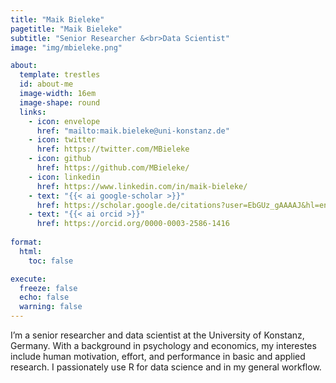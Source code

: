 ```yaml
---
title: "Maik Bieleke"
pagetitle: "Maik Bieleke"
subtitle: "Senior Researcher &<br>Data Scientist"
image: "img/mbieleke.png"

about:
  template: trestles
  id: about-me
  image-width: 16em
  image-shape: round
  links:
    - icon: envelope
      href: "mailto:maik.bieleke@uni-konstanz.de"
    - icon: twitter
      href: https://twitter.com/MBieleke
    - icon: github
      href: https://github.com/MBieleke/
    - icon: linkedin
      href: https://www.linkedin.com/in/maik-bieleke/
    - text: "{{< ai google-scholar >}}"
      href: https://scholar.google.de/citations?user=EbGUz_gAAAAJ&hl=en
    - text: "{{< ai orcid >}}"
      href: https://orcid.org/0000-0003-2586-1416
      
format: 
  html: 
    toc: false

execute: 
  freeze: false
  echo: false
  warning: false
---
```


::: {#about-me}
I'm a senior researcher and data scientist at the University of Konstanz, Germany. With a background in psychology and economics, my interestes include human motivation, effort, and performance in basic and applied research. I passionately use R for data science and in my general workflow.
:::
